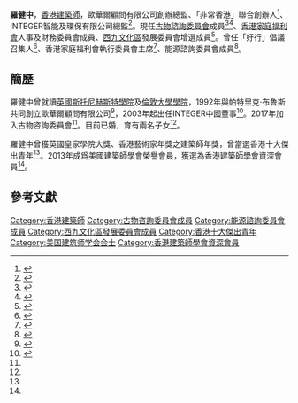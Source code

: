 '''羅健中'''{{JP}}{{bD|？|}}，[[香港|香港]][[建築師|建築師]]，歐華爾顧問有限公司創辦總監、「非常香港」聯合創辦人<ref>{{cite web|url=https://www.hk01.com/社會新聞/224438/建築師羅健中-本港城市規劃停留70年代-須與地區組織合作|title=建築師羅健中：本港城市規劃停留70年代 須與地區組織合作|first=|last=張嘉敏|date=2018-08-18|website=香港01|accessdate=2021-02-23}}</ref>、INTEGER智能及環保有限公司總監<ref>{{cite web|url=https://www.bodw.com/zh-hant/speakers/christopher-law/|title=羅健中|publisher=|accessdate=2021-02-23|archive-date=2021-01-23|archive-url=https://web.archive.org/web/20210123084533/https://www.bodw.com/zh-hant/speakers/christopher-law/|dead-url=no}}</ref>。現任[[古物諮詢委員會|古物諮詢委員會]]成員<ref>{{cite web|url=http://www.aab.gov.hk/b5/antiquities_membership.php|title=2021年至2022年古物諮詢委員會成員|website=www.aab.gov.hk|accessdate=2021-02-23|archive-date=2021-01-21|archive-url=https://web.archive.org/web/20210121022324/http://www.aab.gov.hk/b5/antiquities_membership.php|dead-url=no}}</ref><ref name="news.gov.hk">{{cite web|url=https://www.news.gov.hk/tc/categories/infrastructure/html/2017/01/20170113_122057.shtml|title=林筱魯續任古諮會主席|website=Hong Kong's Information Services Department|accessdate=2021-02-23|archive-date=2017-01-20|archive-url=https://web.archive.org/web/20170120215801/http://www.news.gov.hk/tc/categories/infrastructure/html/2017/01/20170113_122057.shtml|dead-url=no}}</ref>、[[香港家庭福利會|香港家庭福利會]]人事及財務委員會成員、[[西九文化區|西九文化區]]發展委員會增選成員<ref>{{cite web|url=https://www.westkowloon.hk/tc/the-authority/wkcda-committees/development-committee|title=委員會|first=|last=Keepthinking|website=www.westkowloon.hk|accessdate=2021-02-23|archive-date=2019-07-13|archive-url=https://web.archive.org/web/20190713105501/https://www.westkowloon.hk/tc/the-authority/wkcda-committees/development-committee/|dead-url=no}}</ref>。曾任「好行」倡議召集人<ref>{{cite web|url=https://hk.on.cc/hk/bkn/cnt/news/20161214/bkn-20161214182758582-1214_00822_001.html|title=彩虹邨街道最好行 團體倡規劃勿再以車為先|website=on.cc東網|accessdate=2021-02-23|archive-date=2016-12-17|archive-url=https://web.archive.org/web/20161217105514/http://hk.on.cc/hk/bkn/cnt/news/20161214/bkn-20161214182758582-1214_00822_001.html|dead-url=no}}</ref>、香港家庭福利會執行委員會主席<ref>{{cite web|url=https://governance.hkcss.org.hk/zh-hant/node/38|title=香港家庭福利會執行委員會主席羅健中先生 - NGO Governance|website=governance.hkcss.org.hk|accessdate=2021-02-23|archive-date=2017-12-11|archive-url=https://web.archive.org/web/20171211010914/http://governance.hkcss.org.hk/zh-hant/node/38|dead-url=no}}</ref>、能源諮詢委員會成員<ref name="auto">{{cite web|url=https://www.westkowloon.hk/tc/the-authority/wkcda-committees/development-committee/people/mr-christopher-law-jp-mr-christopher-law-jp|title=委員會|first=|last=Keepthinking|website=www.westkowloon.hk|accessdate=2021-02-23}}</ref>。

==簡歷==
羅健中曾就讀[[英國|英國]][[斯托尼赫斯特學院|斯托尼赫斯特學院]]及[[倫敦大學學院|倫敦大學學院]]，1992年與帕特里克·布鲁斯共同創立歐華爾顧問有限公司<ref>{{cite web|url=https://www.ovalpartnership.com/sc/team|title=欧华尔顾问有限公司 - 团队|website=the Oval partnership::欧华尔顾问有限公司|accessdate=2021-02-23|archive-date=2019-04-21|archive-url=https://web.archive.org/web/20190421012204/http://www.ovalpartnership.com/sc/team|dead-url=no}}</ref>，2003年起出任INTEGER中國董事<ref name="swrb.org.hk">{{Cite web |url=https://www.swrb.org.hk/documents/newsletter/newsletter13.pdf |title=存档副本 |access-date=2021-02-23 |archive-date=2020-10-21 |archive-url=https://web.archive.org/web/20201021045457/http://www.swrb.org.hk/documents/newsletter/newsletter13.pdf |dead-url=no }}</ref>。2017年加入古物咨詢委員會<ref name="news.gov.hk"/>。目前已婚，育有兩名子女<ref name="swrb.org.hk"/>。

羅健中曾獲英國皇家學院大獎、香港藝術家年獎之建築師年獎，曾當選香港十大傑出青年<ref name="swrb.org.hk"/>。2013年成爲美國建築師學會榮譽會員，獲選為[[香港建築師學會|香港建築師學會]]資深會員<ref name="auto"/>。

==參考文獻==
{{reflist}}

[[Category:香港建築師|Category:香港建築師]]
[[Category:古物咨詢委員會成員|Category:古物咨詢委員會成員]]
[[Category:能源諮詢委員會成員|Category:能源諮詢委員會成員]]
[[Category:西九文化區發展委員會成員|Category:西九文化區發展委員會成員]]
[[Category:香港十大傑出青年|Category:香港十大傑出青年]]
[[Category:美国建筑师学会会士|Category:美国建筑师学会会士]]
[[Category:香港建築師學會資深會員|Category:香港建築師學會資深會員]]